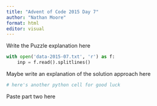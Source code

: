 ```yaml
---
title: "Advent of Code 2015 Day 7"
author: "Nathan Moore"
format: html
editor: visual
---
```


Write the Puzzle explanation here

```python

with open('data-2015-07.txt', 'r') as f:
    inp = f.read().splitlines()

```

Maybe write an explanation of the solution approach here

```python
# here's another python cell for good luck

```

Paste part two here
